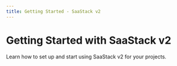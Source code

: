 ```yaml
---
title: Getting Started - SaaStack v2
---
```


# Getting Started with SaaStack v2

Learn how to set up and start using SaaStack v2 for your projects. 